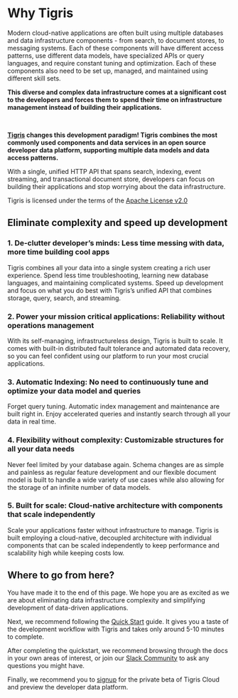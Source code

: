 # Why Tigris

Modern cloud-native applications are often built using multiple databases
and data infrastructure components - from search, to document stores, to
messaging systems. Each of these components will have different access
patterns, use different data models, have specialized APIs or query
languages, and require constant tuning and optimization. Each of
these components also need to be set up, managed, and maintained using
different skill sets.

**This diverse and complex data infrastructure comes at a significant cost to
the developers and forces them to spend their time on infrastructure
management instead of building their applications.**


<LiteYouTubeEmbed
  id="y27-KQ_JKU4"
  params="autoplay=1&autohide=1&showinfo=0&rel=0"
  title="Simplify Your Applications with Tigris"
  poster="maxresdefault"
/>

<br />

**[Tigris](https://github.com/tigrisdata/tigris) changes this development
paradigm! Tigris combines the most commonly used components and data
services in an open source developer data platform, supporting multiple data
models and data access patterns.**

With a single, unified HTTP API that spans
search, indexing, event streaming, and transactional document store,
developers can focus on building their applications and stop worrying about
the data infrastructure.

Tigris is licensed under the terms of the
[Apache License v2.0](http://www.apache.org/licenses/LICENSE-2.0)

## Eliminate complexity and speed up development

### 1. De-clutter developer’s minds: Less time messing with data, more time building cool apps

Tigris combines all your data into a single system creating a rich user
experience. Spend less time troubleshooting, learning new database languages,
and maintaining complicated systems. Speed up development and focus on what
you do best with Tigris’s unified API that combines storage, query, search,
and streaming.

### 2. Power your mission critical applications: Reliability without operations management

With its self-managing, infrastructureless design, Tigris is built to
scale. It comes with built-in distributed fault tolerance and automated data
recovery, so you can feel confident using our platform to run your most
crucial applications.

### 3. Automatic Indexing: No need to continuously tune and optimize your data model and queries

Forget query tuning. Automatic index management and maintenance are built
right in. Enjoy accelerated queries and instantly search through all your
data in real time.

### 4. Flexibility without complexity: Customizable structures for all your data needs

Never feel limited by your database again. Schema changes are as simple and
painless as regular feature development and our flexible document model is
built to handle a wide variety of use cases while also allowing for the
storage of an infinite number of data models.

### 5. Built for scale: Cloud-native architecture with components that scale independently

Scale your applications faster without infrastructure to manage. Tigris is
built employing a cloud-native, decoupled architecture with individual
components that can be scaled independently to keep performance and
scalability high while keeping costs low.

## Where to go from here?

You have made it to the end of this page. We hope you are as excited as we are
about eliminating data infrastructure complexity and simplifying development
of data-driven applications.

Next, we recommend following the [Quick Start](../quickstart/quickstart.mdx)
guide. It gives you a taste of the development workflow with Tigris and takes
only around 5-10 minutes to complete.

After completing the quickstart, we recommend browsing through the docs in your
own areas of interest, or join our
[Slack Community](https://join.slack.com/t/tigrisdatacommunity/shared_invite/zt-16fn5ogio-OjxJlgttJIV0ZDywcBItJQ)
to ask any questions you might have.

Finally, we recommend you to [signup](https://www.tigrisdata.com/beta) for the
private beta of Tigris Cloud and preview the developer data platform.
